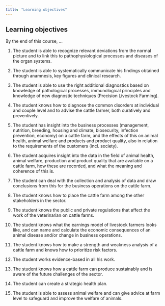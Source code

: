 ```yaml
---
title: "Learning objectives"
---
```


## Learning objectives

By the end of this course, ...

1.  The student is able to recognize relevant deviations from the normal picture and to link this to pathophysiological processes and diseases of the organ systems.

2.  The student is able to systematically communicate his findings obtained through anamnesis, key figures and clinical research.

3.  The student is able to use the right additional diagnostics based on knowledge of pathological processes, immunological principles and knowledge of new diagnostic techniques (Precision Livestock Farming).

4.  The student knows how to diagnose the common disorders at individual and couple level and to advise the cattle farmer, both curatively and preventively.

5.  The student has insight into the business processes (management, nutrition, breeding, housing and climate, biosecurity, infection prevention, economy) on a cattle farm, and the effects of this on animal health, animal welfare and products and product quality, also in relation to the requirements of the customers (incl. society).

6.  The student acquires insight into the data in the field of animal health, animal welfare, production and product quality that are available on a cattle farm, how these are recorded, and what the meaning and coherence of this is.

7.  The student can deal with the collection and analysis of data and draw conclusions from this for the business operations on the cattle farm.

8.  The student knows how to place the cattle farm among the other stakeholders in the sector.

9.  The student knows the public and private regulations that affect the work of the veterinarian on cattle farms.

10. The student knows what the earnings model of livestock farmers looks like, and can name and calculate the economic consequences of an animal disease and/or change in business operations.

11. The student knows how to make a strength and weakness analysis of a cattle farm and knows how to prioritize risk factors.

12. The student works evidence-based in all his work.

13. The student knows how a cattle farm can produce sustainably and is aware of the future challenges of the sector.

14. The student can create a strategic health plan.

15. The student is able to assess animal welfare and can give advice at farm level to safeguard and improve the welfare of animals.

## 

